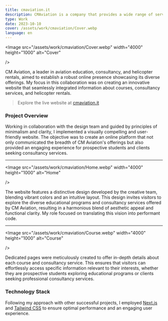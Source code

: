 ```yaml
---
title: cmaviation.it
description: CMAviation is a company that provides a wide range of services in the field of aviation, including Areonautical Training, Consulting, and Aircraft Management.
type: Work
date: 2023-10-10
cover: /assets/work/cmaviation/Cover.webp
language: en
---
```


<Image
  src="/assets/work/cmaviation/Cover.webp"
  width="4000"
  height="1000"
  alt="Cover"

/>

CM Aviation, a leader in aviation education, consultancy, and helicopter rentals, aimed to establish a robust online presence showcasing its diverse offerings. My focus in this collaboration was on creating an innovative website that seamlessly integrated information about courses, consultancy services, and helicopter rentals.

> Explore the live website at [cmaviation.it](https://cmaviation.it)

### Project Overview

Working in collaboration with the design team and guided by principles of minimalism and clarity, I implemented a visually compelling and user-friendly website. The objective was to create an online platform that not only communicated the breadth of CM Aviation's offerings but also provided an engaging experience for prospective students and clients seeking consultancy services.

---

<Image
  src="/assets/work/cmaviation/Home.webp"
  width="4000"
  height="1000"
  alt="Home"

/>

The website features a distinctive design developed by the creative team, blending vibrant colors and an intuitive layout. This design invites visitors to explore the diverse educational programs and consultancy services offered by CM Aviation, resulting in a harmonious blend of aesthetic appeal and functional clarity. My role focused on translating this vision into performant code.

---

<Image
  src="/assets/work/cmaviation/Course.webp"
  width="4000"
  height="1000"
  alt="Course"

/>

Dedicated pages were meticulously created to offer in-depth details about each course and consultancy service. This ensures that visitors can effortlessly access specific information relevant to their interests, whether they are prospective students exploring educational programs or clients seeking professional consultancy services.

### Technology Stack

Following my approach with other successful projects, I employed [Next.js](https://nextjs.org/) and [Tailwind CSS](https://tailwindcss.com/) to ensure optimal performance and an engaging user experience.
